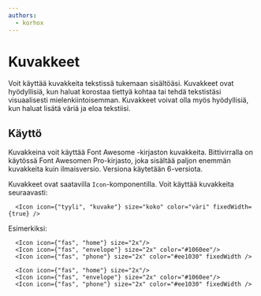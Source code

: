 ```yaml
---
authors:
  - korhox
---
```


# Kuvakkeet

Voit käyttää kuvakkeita tekstissä tukemaan sisältöäsi. Kuvakkeet ovat hyödyllisiä, kun haluat korostaa tiettyä kohtaa tai tehdä tekstistäsi visuaalisesti mielenkiintoisemman. Kuvakkeet voivat olla myös hyödyllisiä, kun haluat lisätä väriä ja eloa tekstiisi.

## Käyttö

Kuvakkeina voit käyttää Font Awesome -kirjaston kuvakkeita. Bittivirralla on käytössä Font Awesomen Pro-kirjasto, joka sisältää paljon enemmän kuvakkeita kuin ilmaisversio. Versiona käytetään 6-versiota.

Kuvakkeet ovat saatavilla `Icon`-komponentilla. Voit käyttää kuvakkeita seuraavasti:

```mdx
  <Icon icon={"tyyli", "kuvake"} size="koko" color="väri" fixedWidth={true} />
```

Esimerkiksi:

```mdx
  <Icon icon={"fas", "home"} size="2x"/>
  <Icon icon={"fas", "envelope"} size="2x" color="#1060ee"/>
  <Icon icon={"fas", "phone"} size="2x" color="#ee1030" fixedWidth />
```

<BrowserWindow url="https://docs.bittivirta.fi/">
  <div className="flex gap-4">
    <Icon icon={"fas", "home"} />
    <Icon icon={"fas", "envelope"} />
    <Icon icon={"fas", "phone"} />
  </div>
</BrowserWindow>

```mdx
  <Icon icon={"fas", "home"} size="2x"/>
  <Icon icon={"fas", "envelope"} size="2x" color="#1060ee"/>
  <Icon icon={"fas", "phone"} size="2x" color="#ee1030" fixedWidth />
```

<BrowserWindow url="https://docs.bittivirta.fi/">
  <div className="flex gap-4">
    <Icon icon={"fas", "home"} size="2x"/>
    <Icon icon={"fas", "envelope"} size="2x" color="#1060ee"/>
    <Icon icon={"fas", "phone"} size="2x" color="#ee1030" fixedWidth />
  </div>
</BrowserWindow>

